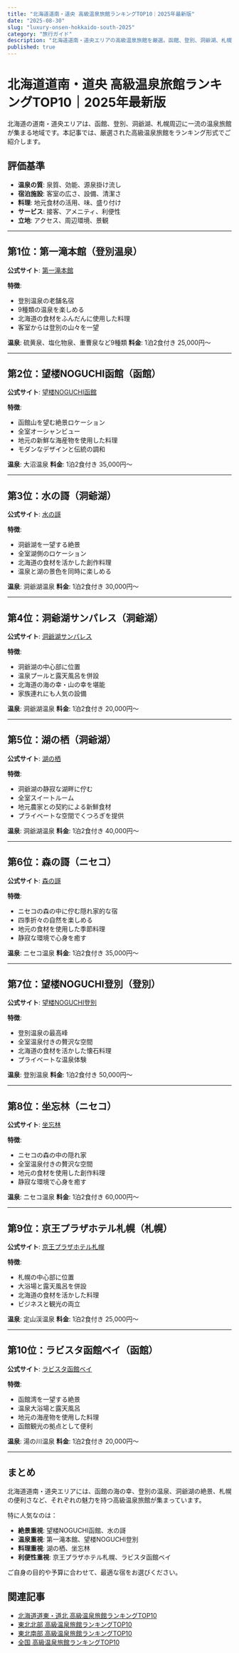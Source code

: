 ```yaml
---
title: "北海道道南・道央 高級温泉旅館ランキングTOP10｜2025年最新版"
date: "2025-08-30"
slug: "luxury-onsen-hokkaido-south-2025"
category: "旅行ガイド"
description: "北海道道南・道央エリアの高級温泉旅館を厳選。函館、登別、洞爺湖、札幌周辺の一流宿を徹底比較。公式サイト・予約状況・口コミ評価を完全網羅。"
published: true
---
```


# 北海道道南・道央 高級温泉旅館ランキングTOP10｜2025年最新版

北海道の道南・道央エリアは、函館、登別、洞爺湖、札幌周辺に一流の温泉旅館が集まる地域です。本記事では、厳選された高級温泉旅館をランキング形式でご紹介します。

## 評価基準

- **温泉の質**: 泉質、効能、源泉掛け流し
- **宿泊施設**: 客室の広さ、設備、清潔さ
- **料理**: 地元食材の活用、味、盛り付け
- **サービス**: 接客、アメニティ、利便性
- **立地**: アクセス、周辺環境、景観

---

## 第1位：第一滝本館（登別温泉）

**公式サイト**: [第一滝本館](https://takimotokan.co.jp/)

**特徴**:
- 登別温泉の老舗名宿
- 9種類の温泉を楽しめる
- 北海道の食材をふんだんに使用した料理
- 客室からは登別の山々を一望

**温泉**: 硫黄泉、塩化物泉、重曹泉など9種類
**料金**: 1泊2食付き 25,000円〜

---

## 第2位：望楼NOGUCHI函館（函館）

**公式サイト**: [望楼NOGUCHI函館](https://www.bourou-hakodate.com/)

**特徴**:
- 函館山を望む絶景ロケーション
- 全室オーシャンビュー
- 地元の新鮮な海産物を使用した料理
- モダンなデザインと伝統の調和

**温泉**: 大沼温泉
**料金**: 1泊2食付き 35,000円〜

---

## 第3位：水の謌（洞爺湖）

**公式サイト**: [水の謌](https://www.mizunouta.com/)

**特徴**:
- 洞爺湖を一望する絶景
- 全室湖側のロケーション
- 北海道の食材を活かした創作料理
- 温泉と湖の景色を同時に楽しめる

**温泉**: 洞爺湖温泉
**料金**: 1泊2食付き 30,000円〜

---

## 第4位：洞爺湖サンパレス（洞爺湖）

**公式サイト**: [洞爺湖サンパレス](https://www.toyasunpalace.co.jp/)

**特徴**:
- 洞爺湖の中心部に位置
- 温泉プールと露天風呂を併設
- 北海道の海の幸・山の幸を堪能
- 家族連れにも人気の設備

**温泉**: 洞爺湖温泉
**料金**: 1泊2食付き 20,000円〜

---

## 第5位：湖の栖（洞爺湖）

**公式サイト**: [湖の栖](https://www.konosumika.com/)

**特徴**:
- 洞爺湖の静寂な湖畔に佇む
- 全室スイートルーム
- 地元農家との契約による新鮮食材
- プライベートな空間でくつろぎを提供

**温泉**: 洞爺湖温泉
**料金**: 1泊2食付き 40,000円〜

---

## 第6位：森の謌（ニセコ）

**公式サイト**: [森の謌](https://www.morino-uta.com/)

**特徴**:
- ニセコの森の中に佇む隠れ家的な宿
- 四季折々の自然を楽しめる
- 地元の食材を使用した季節料理
- 静寂な環境で心身を癒す

**温泉**: ニセコ温泉
**料金**: 1泊2食付き 35,000円〜

---

## 第7位：望楼NOGUCHI登別（登別）

**公式サイト**: [望楼NOGUCHI登別](https://www.bourou.com/)

**特徴**:
- 登別温泉の最高峰
- 全室温泉付きの贅沢な空間
- 北海道の食材を活かした懐石料理
- プライベートな温泉体験

**温泉**: 登別温泉
**料金**: 1泊2食付き 50,000円〜

---

## 第8位：坐忘林（ニセコ）

**公式サイト**: [坐忘林](https://zaborin.com/)

**特徴**:
- ニセコの森の中の隠れ家
- 全室温泉付きの贅沢な空間
- 地元の食材を使用した創作料理
- 静寂な環境で心身を癒す

**温泉**: ニセコ温泉
**料金**: 1泊2食付き 60,000円〜

---

## 第9位：京王プラザホテル札幌（札幌）

**公式サイト**: [京王プラザホテル札幌](https://www.keioplaza-sapporo.co.jp/)

**特徴**:
- 札幌の中心部に位置
- 大浴場と露天風呂を併設
- 北海道の食材を活かした料理
- ビジネスと観光の両立

**温泉**: 定山渓温泉
**料金**: 1泊2食付き 25,000円〜

---

## 第10位：ラビスタ函館ベイ（函館）

**公式サイト**: [ラビスタ函館ベイ](https://www.hotespa.net/hotels/lahakodate/)

**特徴**:
- 函館湾を一望する絶景
- 温泉大浴場と露天風呂
- 地元の海産物を使用した料理
- 函館観光の拠点として便利

**温泉**: 湯の川温泉
**料金**: 1泊2食付き 20,000円〜

---

## まとめ

北海道道南・道央エリアには、函館の海の幸、登別の温泉、洞爺湖の絶景、札幌の便利さなど、それぞれの魅力を持つ高級温泉旅館が集まっています。

特に人気なのは：
- **絶景重視**: 望楼NOGUCHI函館、水の謌
- **温泉重視**: 第一滝本館、望楼NOGUCHI登別
- **料理重視**: 湖の栖、坐忘林
- **利便性重視**: 京王プラザホテル札幌、ラビスタ函館ベイ

ご自身の目的や予算に合わせて、最適な宿をお選びください。

## 関連記事

- [北海道道東・道北 高級温泉旅館ランキングTOP10](/travel/luxury-onsen-hokkaido-north-2025)
- [東北北部 高級温泉旅館ランキングTOP10](/travel/luxury-onsen-tohoku-north-2025)
- [東北南部 高級温泉旅館ランキングTOP10](/travel/luxury-onsen-tohoku-south-2025)
- [全国 高級温泉旅館ランキングTOP10](/travel/luxury-onsen-ryokan-2025)
